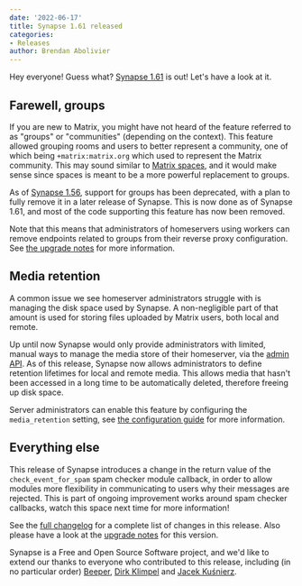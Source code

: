 ```yaml
---
date: '2022-06-17'
title: Synapse 1.61 released
categories:
- Releases
author: Brendan Abolivier
---
```


Hey everyone! Guess what? [Synapse
1.61](https://github.com/matrix-org/synapse/releases/tag/v1.61.0) is out! Let's
have a look at it.

## Farewell, groups

If you are new to Matrix, you might have not heard of the feature referred to as
"groups" or "communities" (depending on the context). This feature allowed
grouping rooms and users to better represent a community, one of which being
`+matrix:matrix.org` which used to represent the Matrix community. This may
sound similar to [Matrix
spaces](https://matrix.org/blog/2021/05/17/the-matrix-space-beta), and it would
make sense since spaces is meant to be a more powerful replacement to groups.

As of [Synapse 1.56](https://matrix.org/blog/2022/04/05/synapse-1-56-released),
support for groups has been deprecated, with a plan to fully remove it in a
later release of Synapse. This is now done as of Synapse 1.61, and most of the
code supporting this feature has now been removed.

Note that this means that administrators of homeservers using workers can remove
endpoints related to groups from their reverse proxy configuration. See [the
upgrade
notes](https://matrix-org.github.io/synapse/v1.61/upgrade.html#removal-of-deprecated-communitygroups)
for more information.

## Media retention

A common issue we see homeserver administrators struggle with is managing the
disk space used by Synapse. A non-negligible part of that amount is used for
storing files uploaded by Matrix users, both local and remote.

Up until now Synapse would only provide administrators with limited, manual ways
to manage the media store of their homeserver, via the [admin
API](https://matrix-org.github.io/synapse/develop/admin_api/media_admin_api.html).
As of this release, Synapse now allows administrators to define retention
lifetimes for local and remote media. This allows media that hasn't been
accessed in a long time to be automatically deleted, therefore freeing up disk
space.

Server administrators can enable this feature by configuring the
`media_retention` setting, see [the configuration
guide](https://matrix-org.github.io/synapse/develop/usage/configuration/config_documentation.html#media_retention)
for more information.

## Everything else

This release of Synapse introduces a change in the return value of the
`check_event_for_spam` spam checker module callback, in order to allow modules
more flexibility in communicating to users why their messages are rejected. This
is part of ongoing improvement works around spam checker callbacks, watch this
space next time for more information!

See the [full
changelog](https://github.com/matrix-org/synapse/releases/tag/v1.61.0) for a
complete list of changes in this release. Also please have a look at the
[upgrade
notes](https://matrix-org.github.io/synapse/v1.61/upgrade#upgrading-to-v1610)
for this version.

Synapse is a Free and Open Source Software project, and we'd like to extend our
thanks to everyone who contributed to this release, including (in no particular
order) [Beeper](https://www.beeper.com/), [Dirk
Klimpel](https://github.com/dklimpel) and [Jacek
Kuśnierz](https://github.com/Vetchu).
